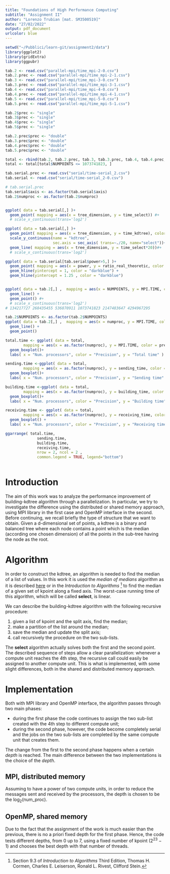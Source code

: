 ```yaml
---
title: "Foundations of High Performance Computing"
subtitle: "Assignment II"
author: "Lorenzo Trubian [mat. SM3500519]"
date: "27/02/2022"
output: pdf_document
urlcolor: blue
---
```

```r
setwd("~/Pubblici/learn-git/assignment2/data")
library(ggplot2)
library(gridExtra)
library(ggpubr)

tab.2 <- read.csv("parallel-mpi/time_mpi-2-0.csv")
tab.2.prec <- read.csv("parallel-mpi/time_mpi-2-1.csv")
tab.3 <- read.csv("parallel-mpi/time_mpi-3-0.csv")
tab.3.prec <- read.csv("parallel-mpi/time_mpi-3-1.csv")
tab.4 <- read.csv("parallel-mpi/time_mpi-4-0.csv")
tab.4.prec <- read.csv("parallel-mpi/time_mpi-4-1.csv")
tab.5 <- read.csv("parallel-mpi/time_mpi-5-0.csv")
tab.5.prec <- read.csv("parallel-mpi/time_mpi-5-1.csv")

tab.2$prec <- "single"
tab.3$prec <- "single"
tab.4$prec <- "single"
tab.5$prec <- "single"

tab.2.prec$prec <- "double"
tab.3.prec$prec <- "double"
tab.4.prec$prec <- "double"
tab.5.prec$prec <- "double"

total <- rbind(tab.2, tab.2.prec, tab.3, tab.3.prec, tab.4, tab.4.prec, tab.5, tab.5.prec)
total <- total[total$NUMPOINTS <= 1073741823, ]

tab.serial.prec <- read.csv("serial/time-serial_2.csv")
tab.serial <- read.csv("serial/time-serial_2-0.csv")

# tab.serial.prec
tab.serial$axis <- as.factor(tab.serial$axis)
tab.2$numproc <- as.factor(tab.2$numproc)


ggplot( data = tab.serial[,] )+
  geom_point( mapping = aes(x = tree_dimension, y = time_select)) #+
  # scale_x_continuous(trans='log2')

ggplot( data = tab.serial[,] )+
  geom_point( mapping = aes(x = tree_dimension, y = time_kdtree), color = "red")+
  scale_y_continuous(name = "kdtree",
                     sec.axis = sec_axis( trans=~./20, name="select"))+
  geom_line( mapping = aes(x = tree_dimension, y = time_select*20))#+
  # scale_x_continuous(trans='log2')

ggplot( data = tab.serial[tab.serial$power>5,] )+
  geom_point( mapping = aes(x = power, y = ratio_real_theoretic, color = axis)) +
  geom_hline(yintercept = 1, color = "darkblue") +
  geom_hline(yintercept = 1.25 , color = "darkblue")


ggplot( data = tab.2[,] ,  mapping = aes(x = NUMPOINTS, y = MPI.TIME, color = numproc, group = numproc))+
  geom_line() +
  geom_point() #+
  # scale_x_continuous(trans='log2')
# 134217727 268435455 536870911 1073741823 2147483647 4294967295

tab.2$NUMPOINTS <- as.factor(tab.2$NUMPOINTS)
ggplot( data = tab.2[,] ,  mapping = aes(x = numproc, y = MPI.TIME, color = NUMPOINTS, group = NUMPOINTS))+
  geom_line() +
  geom_point()
```


```r
total.time <- ggplot( data = total, 
        mapping = aes(x = as.factor(numproc), y = MPI.TIME, color = prec ) )+
  geom_boxplot()+
  labs( x = "Num. processors", color = "Precision", y = "Total time" )

sending.time <-ggplot( data = total, 
        mapping = aes(x = as.factor(numproc), y = sending_time, color = prec ) )+
  geom_boxplot()+
  labs( x = "Num. processors", color = "Precision", y = "Sending time" )

building.time <-ggplot( data = total, 
        mapping = aes(x = as.factor(numproc), y = building_time, color = prec ) )+
  geom_boxplot()+
  labs( x = "Num. processors", color = "Precision", y = "Building time" )

receiving.time <- ggplot( data = total, 
        mapping = aes(x = as.factor(numproc), y = receiving_time, color = prec ) )+
  geom_boxplot() +
  labs( x = "Num. processors", color = "Precision", y = "Receiving time" )

ggarrange( total.time,
              sending.time,
              building.time,
              receiving.time,
              nrow = 2, ncol = 2 ,
              common.legend = TRUE, legend="bottom")
  
```



# Introduction

The aim of this work was to analyze the performance improvement of building-kdtree algorithm through a parallelization.  In particular, we try to investigate the difference using the distributed or shared memory approach, using MPI library in the first case and OpenMP interface in the second. Before continuing, we recall briefly the type of structure that we want to obtain.
Given a d-dimensional set of points, a kdtree is a binary and balanced tree where each node contains a point which is the median (according one chosen dimension) of all the points in the sub-tree having the node as the root. 

# Algorithm

In order to construct the kdtree, an algorithm is needed to find the median of a list of values. In this work it is used the *median of medians* algorithm as it is described [here](https://ocw.mit.edu/courses/electrical-engineering-and-computer-science/6-046j-design-and-analysis-of-algorithms-spring-2012/lecture-notes/MIT6_046JS12_lec01.pdf) or in the *Introduction to Algorithms* ^[Section 9.3 of *Introduction to Algorithms* Third Edition, Thomas H. Cormen, Charles E. Leiserson, Ronald L. Rivest, Clifford Stein.] to find the median of a given set of kpoint along a fixed axis. The worst-case running time of this algorithm, which will be called **select**, is linear. 

We can describe the building-kdtree algorithm with the following recursive procedure:

1. given a list of kpoint and the split axis, find the median;
2. make a partition of the list around the median;
3. save the median and update the split axis;
4. call recursively the procedure on the two sub-lists.

The **select** algorithm actually solves both the first and the second point. The described sequence of steps allow a clear parallelization: whenever a compute unit reaches the 4th step, the recursive call could easily be assigned to another compute unit. This is what is implemented, with some slight differences, both in the shared and distributed memory approach.

# Implementation

Both with MPI library and OpenMP interface, the algorithm passes through two main phases: 

* during the first phase the code continues to assign the two sub-list created with the 4th step to different compute unit; 
* during the second phase, however, the code become completely serial and the jobs on the two sub-lists are completed by the same compute unit that creates them. 

The change from the first to the second phase happens when a certain *depth* is reached. The main difference between the two implementations is the choice of the *depth*.

## MPI, distributed memory

Assuming to have a power of two compute units, in order to reduce the messages sent and received by the processors, the depth is chosen to be the $\log_2(\text{num_proc})$. 


## OpenMP, shared memory

Due to the fact that the assignment of the work is much easier than the previous, there is no a priori fixed depth for the first phase. Hence, the code tests different depths, from $0$ up to $7$, using a fixed number of kpoint ($2^{23}-1$) and chooses the best depth with that number of threads. 
